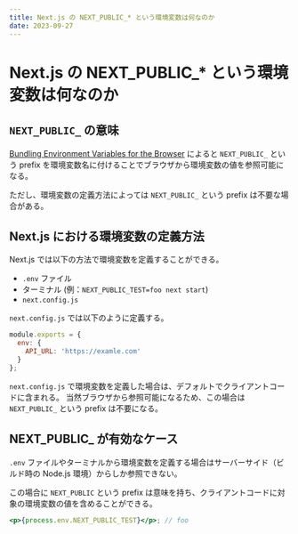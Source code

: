 ```yaml
---
title: Next.js の NEXT_PUBLIC_* という環境変数は何なのか
date: 2023-09-27
---
```


# Next.js の NEXT_PUBLIC_* という環境変数は何なのか

## `NEXT_PUBLIC_` の意味

[Bundling Environment Variables for the Browser](https://nextjs.org/docs/pages/building-your-application/configuring/environment-variables#bundling-environment-variables-for-the-browser) によると
`NEXT_PUBLIC_` という prefix を環境変数名に付けることでブラウザから環境変数の値を参照可能になる。

ただし、環境変数の定義方法によっては `NEXT_PUBLIC_` という prefix は不要な場合がある。

## Next.js における環境変数の定義方法

Next.js では以下の方法で環境変数を定義することができる。

- `.env` ファイル
- ターミナル (例：`NEXT_PUBLIC_TEST=foo next start`)
- `next.config.js`

`next.config.js` では以下のように定義する。

```javascript
module.exports = {
  env: {
    API_URL: 'https://examle.com'
  }
};
```

`next.config.js` で環境変数を定義した場合は、デフォルトでクライアントコードに含まれる。
当然ブラウザから参照可能になるため、この場合は `NEXT_PUBLIC_` という prefix は不要になる。

## NEXT_PUBLIC_ が有効なケース

`.env` ファイルやターミナルから環境変数を定義する場合はサーバーサイド（ビルド時の Node.js 環境）からしか参照できない。

この場合に `NEXT_PUBLIC` という prefix は意味を持ち、クライアントコードに対象の環境変数の値を含めることができる。

```jsx
<p>{process.env.NEXT_PUBLIC_TEST}</p>; // foo
```


